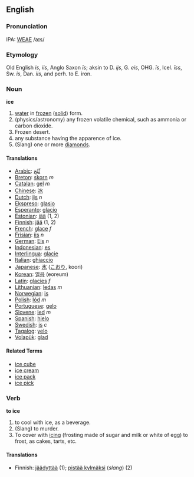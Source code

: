 ==English==

===Pronunciation===
IPA: [[WEAE]] /aɪs/

===Etymology===
Old English ''is'', ''iis'', Anglo Saxon ''i&#772;s''; aksin to D. ''ijs'', G. ''eis'', OHG. ''i&#772;s'', Icel. ''i&#772;ss'', Sw. ''is'', Dan. ''iis'', and  perh. to E. iron.

===Noun===
'''ice'''

#[[water]] in [[frozen]] ([[solid]]) form.
#(physics/astronomy) any frozen volatile chemical, such as ammonia or carbon dioxide.
# Frozen desert.
# any substance having the apparence of ice.
#(Slang) one or more [[diamond]]s.

==== Translations ==== 
*[[Arabic]]: [[ثّلج]]
*[[Breton]]: [[skorn]] ''m''
*[[Catalan]]: [[gel]] ''m''
*[[Chinese]]: [[冰]]
*[[Dutch]]: [[ijs]] ''n''
*[[Ekspreso]]: [[glasio]]
*[[Esperanto]]: [[glacio]]
*[[Estonian]]: [[jää]] (1, 2)
*[[Finnish]]: [[jää]] (1, 2)
*[[French]]: [[glace]] ''f''
*[[Frisian]]: [[iis]] ''n''
*[[German]]: [[Eis]] ''n''
*[[Indonesian]]: [[es]]
*[[Interlingua]]: [[glacie]] 
*[[Italian]]: [[ghiaccio]]
*[[Japanese]]: [[氷]] ([[こおり]], koori)
*[[Korean]]: [[얼음]] (eoreum)
*[[Latin]]: [[glacies]] ''f''
*[[Lithuanian]]: [[ledas]] ''m''
*[[Norwegian]]: [[is]]
*[[Polish]]: [[lód]] ''m''
*[[Portuguese]]: [[gelo]]
*[[Slovene]]: [[led]] ''m'' 
*[[Spanish]]: [[hielo]]
*[[Swedish]]: [[is]] ''c''
*[[Tagalog]]: [[yelo]]
*[[Volapük]]: [[glad]]

====Related Terms====
*[[ice cube]]
*[[ice cream]]
*[[ice pack]]
*[[ice pick]]

===Verb===
'''to ice'''

#to cool with ice, as a beverage.
#(Slang) to murder.
#To cover with [[icing]] (frosting made of sugar and milk or white of egg) to frost, as cakes, tarts, etc.

====Translations====
*Finnish: [[jäädyttää]] (1); [[pistää kylmäksi]] (''slang'') (2)
